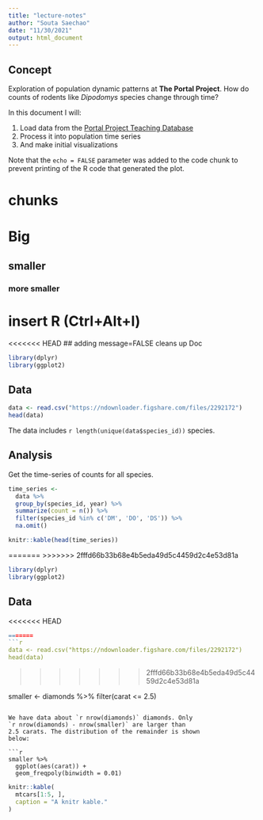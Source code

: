 ```yaml
---
title: "lecture-notes"
author: "Souta Saechao"
date: "11/30/2021"
output: html_document
---
```

## Concept

Exploration of population dynamic patterns at **The Portal Project**.
How do counts of rodents like *Dipodomys* species change through time?

In this document I will:

1. Load data from the [Portal Project Teaching Database](http://figshare.com/articles/Portal_Project_Teaching_Database/1314459)
2. Process it into population time series
3. And make initial visualizations



Note that the `echo = FALSE` parameter was added to the code chunk to prevent printing of the R code that generated the plot.



# chunks

# Big
## smaller
### more smaller

# insert R (Ctrl+Alt+l)
<<<<<<< HEAD
## adding message=FALSE cleans up Doc 

```r
library(dplyr)
library(ggplot2)
```

## Data

```r
data <- read.csv("https://ndownloader.figshare.com/files/2292172")
head(data)
```

The data includes `r length(unique(data$species_id))` species.

## Analysis

Get the time-series of counts for all species.

```r
time_series <-
  data %>%
  group_by(species_id, year) %>%
  summarize(count = n()) %>%
  filter(species_id %in% c('DM', 'DO', 'DS')) %>%
  na.omit()

knitr::kable(head(time_series))
```
=======
>>>>>>> 2fffd66b33b68e4b5eda49d5c4459d2c4e53d81a

```r
library(dplyr)
library(ggplot2)
```

## Data

<<<<<<< HEAD
```r
=======
```r
data <- read.csv("https://ndownloader.figshare.com/files/2292172")
head(data)
```
>>>>>>> 2fffd66b33b68e4b5eda49d5c4459d2c4e53d81a


smaller <- diamonds %>% 
  filter(carat <= 2.5)
```

We have data about `r nrow(diamonds)` diamonds. Only 
`r nrow(diamonds) - nrow(smaller)` are larger than
2.5 carats. The distribution of the remainder is shown
below:

```r
smaller %>% 
  ggplot(aes(carat)) + 
  geom_freqpoly(binwidth = 0.01)
```

```r
knitr::kable(
  mtcars[1:5, ], 
  caption = "A knitr kable."
)
```





